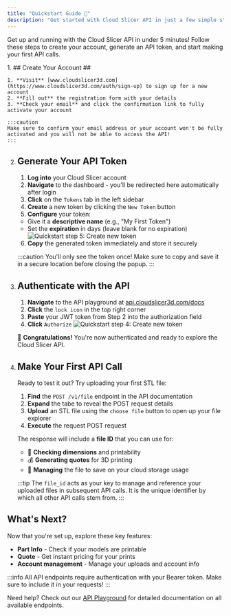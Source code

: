 ```yaml
---
title: "Quickstart Guide 🚀"
description: "Get started with Cloud Slicer API in just a few simple steps"
---
```


Get up and running with the Cloud Slicer API in under 5 minutes! Follow these steps to create your account, generate an API token, and start making your first API calls.

<Stepper>
1. ## Create Your Account ##

    1. **Visit** [www.cloudslicer3d.com](https://www.cloudslicer3d.com/auth/sign-up) to sign up for a new account
    2. **Fill out** the registration form with your details
    3. **Check your email** and click the confirmation link to fully activate your account

    :::caution
    Make sure to confirm your email address or your account won't be fully activated and you will not be able to access the API!
    :::

2. ## Generate Your API Token ##

   1. **Log into** your Cloud Slicer account
   2. **Navigate** to the dashboard - you'll be redirected here automatically after login
   3. **Click** on the `Tokens` tab in the left sidebar
   4. **Create** a new token by clicking the `New Token` button
   5. **Configure** your token:
   - Give it a **descriptive name** (e.g., "My First Token")
   - Set the **expiration** in days (leave blank for no expiration)
        ![Quickstart step 5: Create new token](/public/images/quickstart-1.png)

   6. **Copy** the generated token immediately and store it securely

   :::caution
   You'll only see the token once! Make sure to copy and save it in a secure location before closing the popup.
   :::

3. ## Authenticate with the API ##

   1. **Navigate** to the API playground at [api.cloudslicer3d.com/docs](https://api.cloudslicer3d.com/docs)
   2. **Click** the `lock icon` in the top right corner
   3. **Paste** your JWT token from Step 2 into the authorization field
   4. **Click** `Authorize`
        ![Quickstart step 4: Create new token](/public/images/quickstart-2.png)

   🎉 **Congratulations!** You're now authenticated and ready to explore the Cloud Slicer API.

4. ## Make Your First API Call ##

   Ready to test it out? Try uploading your first STL file:

   1. **Find** the `POST /v1/file` endpoint in the API documentation
   2. **Expand** the tabe to reveal the POST request details
   3. **Upload** an STL file using the `choose file` button to open up your file explorer
   4. **Execute** the request POST request

   The response will include a **file ID** that you can use for:

   - 📏 **Checking dimensions** and printability
   - 💰 **Generating quotes** for 3D printing
   - 📁 **Managing** the file to save on your cloud storage usage

   :::tip
    The `file_id` acts as your key to manage and reference your uploaded files in subsequent API calls.  It is the unique identifier by which all other API calls stem from.
   :::

</Stepper>

## What's Next?

Now that you're set up, explore these key features:

- **Part Info** - Check if your models are printable
- **Quote** - Get instant pricing for your prints
- **Account management** - Manage your uploads and account info

:::info
All API endpoints require authentication with your Bearer token. Make sure to include it in your requests!
:::

Need help? Check out our [API Playground](https://api.cloudslicer3d.com/docs) for detailed documentation on all available endpoints.

